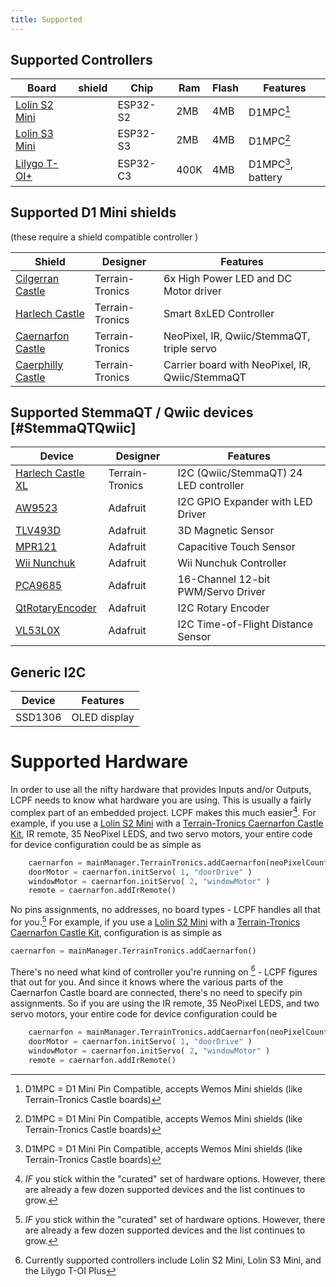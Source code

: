 ```yaml
---
title: Supported
---
```



## Supported Controllers

| Board | <Term name="ShieldStandard">shield</Term> | Chip | Ram | Flash | Features |
| --- | --- | --- | --- | --- | --- |
| [Lolin S2 Mini](https://www.wemos.cc/en/latest/s2/s2_mini.html) | <Term name="D1Mini"/> | ESP32-S2 | 2MB | 4MB | D1MPC[^1] |
| [Lolin S3 Mini](https://www.wemos.cc/en/latest/s3/s3_mini.html) | <Term name="D1Mini"/> | ESP32-S3 | 2MB | 4MB | D1MPC[^1] |
| [Lilygo T-OI+](https://lilygo.cc/products/t-oi-plus) | <Term name="D1Mini"/> | ESP32-C3 | 400K | 4MB | D1MPC[^1], battery |

## Supported D1 Mini shields
(these require a <Term name="D1Mini"/> shield compatible controller )

| Shield | Designer | Features |
| --- | --- | --- |
| [Cilgerran Castle](https://www.tindie.com/products/terraintronics/cilgerran-castle-6x-high-power-led-and-dc-motor/) | Terrain-Tronics | 6x High Power LED and DC Motor driver |
| [Harlech Castle](https://www.tindie.com/products/terraintronics/harlech-castle-smart-8xled-controller/) | Terrain-Tronics | Smart 8xLED Controller |
| [Caernarfon Castle](https://www.tindie.com/products/terraintronics/caernarfon-castle-pcb-circuit-board-only/) | Terrain-Tronics | NeoPixel, IR, Qwiic/StemmaQT, triple servo |
| [Caerphilly Castle](https://www.tindie.com/products/terraintronics/caerphilly-castle-carrier-board/) | Terrain-Tronics | Carrier board with NeoPixel, IR, Qwiic/StemmaQT |



## Supported StemmaQT / Qwiic devices [#StemmaQTQwiic]

| Device | Designer | Features |
| --- | --- | --- |
| [Harlech Castle XL](https://www.tindie.com/products/terraintronics/harlech-castle-xl-i2c-qwiicstemmaqt-24-led-controller/) | Terrain-Tronics | I2C (Qwiic/StemmaQT) 24 LED controller |
| [AW9523](https://www.adafruit.com/product/4045) | Adafruit | I2C GPIO Expander with LED Driver |
| [TLV493D](https://www.adafruit.com/product/4046) | Adafruit | 3D Magnetic Sensor |
| [MPR121](https://www.adafruit.com/product/1601) | Adafruit | Capacitive Touch Sensor |
| [Wii Nunchuk](https://www.adafruit.com/product/191) | Adafruit | Wii Nunchuk Controller |
| [PCA9685](https://www.adafruit.com/product/815) | Adafruit | 16-Channel 12-bit PWM/Servo Driver |
| [QtRotaryEncoder](https://www.adafruit.com/product/4047) | Adafruit | I2C Rotary Encoder |
| [VL53L0X](https://www.adafruit.com/product/4048) | Adafruit | I2C Time-of-Flight Distance Sensor |

## Generic I2C
| Device |  Features |
| --- | --- | 
| SSD1306 | OLED display |



# Supported Hardware

In order to use all the nifty hardware that provides Inputs and/or Outputs, 
LCPF needs to know what hardware you are using.  This is usually a fairly
complex part of an embedded project.  LCPF makes this much easier[^5].  For example, if you
use a [Lolin S2 Mini](https://www.wemos.cc/en/latest/s2/s2_mini.html) with a 
[Terrain-Tronics Caernarfon Castle Kit](https://www.tindie.com/products/terraintronics/caernarfon-castle-kit/), 
 IR remote,  35 NeoPixel LEDS, and two servo motors,  your entire code for device configuration could be
as simple as 
```python 
    caernarfon = mainManager.TerrainTronics.addCaernarfon(neoPixelCount=35)
    doorMotor = caernarfon.initServo( 1, "doorDrive" )
    windowMotor = caernarfon.initServo( 2, "windowMotor" )
    remote = caernarfon.addIrRemote()
```
No pins assignments, no addresses, no board types - LCPF handles all that for you.[^5]
For example, if you
use a [Lolin S2 Mini](https://www.wemos.cc/en/latest/s2/s2_mini.html) with a 
[Terrain-Tronics Caernarfon Castle Kit](https://www.tindie.com/products/terraintronics/caernarfon-castle-kit/), 
configuration is as simple as 
```python 
caernarfon = mainManager.TerrainTronics.addCaernarfon()
```
There's no need what kind of controller you're 
running on [^3] - LCPF figures that out for you.  And since it knows where the 
various parts of the Caernarfon Castle board are connected, there's no need
to specify pin assignments.  So if you are using the IR remote,  35 NeoPixel 
LEDS, and two servo motors,  your entire code for device configuration could be
```python 
    caernarfon = mainManager.TerrainTronics.addCaernarfon(neoPixelCount=35)
    doorMotor = caernarfon.initServo( 1, "doorDrive" )
    windowMotor = caernarfon.initServo( 2, "windowMotor" )
    remote = caernarfon.addIrRemote()

```


[^1]: D1MPC = D1 Mini Pin Compatible, accepts Wemos Mini shields (like Terrain-Tronics Castle boards)
[^3]: Currently supported controllers include Lolin S2 Mini, Lolin S3 Mini, and the Lilygo T-OI Plus
[^5]: _IF_ you  stick within the "curated" set of hardware options.  However, there are already a few dozen supported devices and the list continues to grow.  
